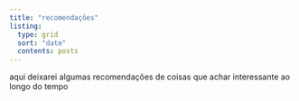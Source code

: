 ```yaml
---
title: "recomendações"
listing: 
  type: grid
  sort: "date"
  contents: posts
---
```


aqui deixarei algumas recomendações de coisas que achar interessante ao longo do tempo

